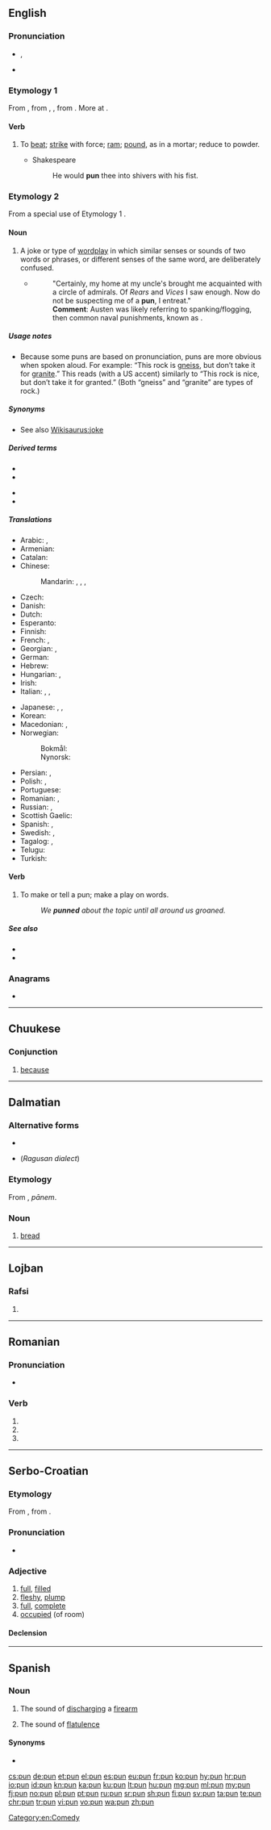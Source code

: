==English==
{{wikipedia}}

===Pronunciation===
* {{enPR|pŭn}}, {{IPA|/pʌn/|lang=en}}
* {{rhymes|ʌn|lang=en}}

===Etymology 1===
From {{etyl|enm|en}} {{m|enm|*punen}}, from {{etyl|ang|en}} {{m|ang|punian}}, {{m|ang|pūnian||to pound, beat, bray, bruise, crush, grind}}, from {{etyl|gem-pro|en}} {{m|gem-pro|*punōną||to break to pieces, pulverise}}. More at {{l|en|pound}}.

====Verb====
{{en-verb|puns|punning|punned}}

# {{label|en|transitive}} To [[beat]]; [[strike]] with force; [[ram]]; [[pound]], as in a mortar; reduce to powder.
#* Shakespeare
#*: He would '''pun''' thee into shivers with his fist.

===Etymology 2===
From a special use of Etymology 1 {{m|en|pun||to beat, bend (words)}}.

====Noun====
{{en-noun}}

# A joke or type of [[wordplay]] in which similar senses or sounds of two words or phrases, or different senses of the same word, are deliberately confused.
#* {{quote-book
|title={{w|Mansfield Park}}
|last=Austen
|first=Jane
|authorlink=Jane Austen
|year=1814
|url=http://www.gutenberg.org/files/141/141-h/141-h.htm#link2HCH0006
|volume=one, chapter VI
|publisher={{w|Thomas Egerton (publisher)|Thomas Egerton}}
}}
#*: "Certainly, my home at my uncle's brought me acquainted with a circle of admirals. Of ''Rears'' and ''Vices'' I saw enough. Now do not be suspecting me of a '''pun''', I entreat."
#*: '''Comment''': Austen was likely referring to spanking/flogging, then common naval punishments, known as ''{{w|le vice Anglais}}''.

=====Usage notes=====
* Because some puns are based on pronunciation, puns are more obvious when spoken aloud. For example: “This rock is [[gneiss]], but don’t take it for [[granite]].” This reads (with a US accent) similarly to “This rock is nice, but don’t take it for granted.” (Both “gneiss” and “granite” are types of rock.)

=====Synonyms=====
* See also [[Wikisaurus:joke]]

=====Derived terms=====
{{der-top}}
* {{l|en|punacious}}
* {{l|en|punnily}}
{{der-mid}}
* {{l|en|punny}}
* {{l|en|punster}}
{{der-bottom}}

=====Translations=====
{{trans-top|joke or type of wordplay}}
* Arabic: {{t|ar|لَعْبَة اَلْكَلِمَات|f|tr=laʿbat al-kalimāt}}, {{t|ar|جِنَاس|m}}
* Armenian: {{t+|hy|բառախաղ}}
* Catalan: {{t|ca|joc de paraules|m}}
* Chinese:
*: Mandarin: {{t|cmn|雙關語|sc=Hani}}, {{t+|cmn|双关语|tr=shuāngguānyǔ|sc=Hani}}, {{t|cmn|俏皮話|sc=Hani}}, {{t+|cmn|俏皮话|tr=qiàopihuà|sc=Hani}}
* Czech: {{t|cs|slovní hříčka|f}}
* Danish: {{t|da|ordspil|n}}
* Dutch: {{t+|nl|woordspeling|f}}
* Esperanto: {{t|eo|vortludo}}
* Finnish: {{t+|fi|sanaleikki}}
* French: {{t+|fr|calembour|m}}, {{t+|fr|jeu de mots|m}}
* Georgian: {{t|ka|კალამბური}}, {{t|ka|ზმა}}
* German: {{t+|de|Wortspiel|n}}
* Hebrew: {{t|he|משחק מילים|tr=mis'hak meelim|sc=Hebr}}
* Hungarian: {{t+|hu|szójáték}}, {{t+|hu|szóvicc}}
* Irish: {{t|ga|imeartas focal|m}}
* Italian: {{t|it|gioco di parole|m}}, {{t+|it|bisticcio|m}}, {{t+|it|freddura|f}}
{{trans-mid}}
* Japanese: {{t|ja|駄洒落|tr=[[ダジャレ]], [[だじゃれ]], dajare}}, {{t+|ja|洒落|tr=[[シャレ]], [[しゃれ]], share}}, {{t|ja|語呂合わせ|tr=ごろあわせ, goroawase}}
* Korean: {{t+|ko|말장난|sc=Kore}}
* Macedonian: {{t|mk|каламбур|m|tr=kálambur}}, {{t|mk|игра на зборови|f|tr=ígra na zbórovi}}
* Norwegian:
*: Bokmål: {{t+|no|ordspill|n}}
*: Nynorsk: {{t|no|ordspel|n}}
* Persian: {{t+|fa|تجنیس|tr=tajnis}}, {{t+|fa|جناس|tr=jenâs}}
* Polish: {{t+|pl|gra słów|f}}, {{t+|pl|kalambur|m}}
* Portuguese: {{t+|pt|trocadilho|m}}
* Romanian: {{t+|ro|calambur}}, {{t+|ro|joc de cuvinte}}
* Russian: {{t+|ru|каламбу́р|m}}, {{t+|ru|игра́ слов|f}}
* Scottish Gaelic: {{t|gd|cainnt-chluich|f}}
* Spanish: {{t+|es|juego de palabras|m}}, {{t+|es|calambur}}
* Swedish: {{t+|sv|ordvits|c}}, {{t|sv|ordlek|c}}
* Tagalog: {{t|tl|bangkiwi}}, {{t|tl|paritugma}}
* Telugu: {{t+|te|శ్లేష|tr=Slaesha}}
* Turkish: {{t+|tr|kelime oyunu}}
{{trans-bottom}}

====Verb====
{{en-verb|puns|punning|punned}}

# To make or tell a pun; make a play on words.
#: ''We '''punned''' about the topic until all around us groaned.''

=====See also=====
* {{l|en|antanaclasis}}
* {{l|en|paronomasia}}

===Anagrams===
* {{l|en|UPN}}

[[Category:en:Comedy]]

----

==Chuukese==

===Conjunction===
{{head|chk|conjunction}}

# [[because]]

----

==Dalmatian==

===Alternative forms===
* {{l|dlm|puan}}
* {{l|dlm|pen}} (''Ragusan dialect'')

===Etymology===
From {{etyl|la|dlm}} {{m|la|pānis}}, ''pānem''.

===Noun===
{{head|dlm|noun|g=m}}

# {{label|dlm|Vegliot}} [[bread]]

----

==Lojban==

===Rafsi===
{{jbo-rafsi}}

# {{jbo-rafsi of|pruni}}

----

==Romanian==

===Pronunciation===
* {{IPA|[pun]|lang=ro}}

===Verb===
{{head|ro|verb form}}

# {{ro-form-verb|1s|pres|pune}}
# {{ro-form-verb|1s|sub|pune}}
# {{ro-form-verb|3p|pres|pune}}

----

==Serbo-Croatian==

===Etymology===
From {{inh|sh|sla-pro|*pьlnъ}}, from {{etyl|ine-pro|sh}} {{m|ine-pro|*pl̥h₁nós}}.

===Pronunciation===
* {{IPA|/pûn/|lang=sh}}

===Adjective===
{{sh-adj|head=pȕn|def=puni|def_a=pȕnī|r|пун|пу̏н}}

# [[full]], [[filled]]
# [[fleshy]], [[plump]]
# [[full]], [[complete]]
# [[occupied]] (of room)

====Declension====
{{sh-adj-defindef|pun|o}}

----

==Spanish==

===Noun===
{{es-noun|m|-}}

# {{label|es|onomatopoeia}} The sound of [[discharging]] a [[firearm]]
# {{label|es|onomatopoeia|vulgar}} The sound of [[flatulence]]

====Synonyms====
* {{l|es|pum}}

[[cs:pun]]
[[de:pun]]
[[et:pun]]
[[el:pun]]
[[es:pun]]
[[eu:pun]]
[[fr:pun]]
[[ko:pun]]
[[hy:pun]]
[[hr:pun]]
[[io:pun]]
[[id:pun]]
[[kn:pun]]
[[ka:pun]]
[[ku:pun]]
[[lt:pun]]
[[hu:pun]]
[[mg:pun]]
[[ml:pun]]
[[my:pun]]
[[fj:pun]]
[[no:pun]]
[[pl:pun]]
[[pt:pun]]
[[ru:pun]]
[[sr:pun]]
[[sh:pun]]
[[fi:pun]]
[[sv:pun]]
[[ta:pun]]
[[te:pun]]
[[chr:pun]]
[[tr:pun]]
[[vi:pun]]
[[vo:pun]]
[[wa:pun]]
[[zh:pun]]